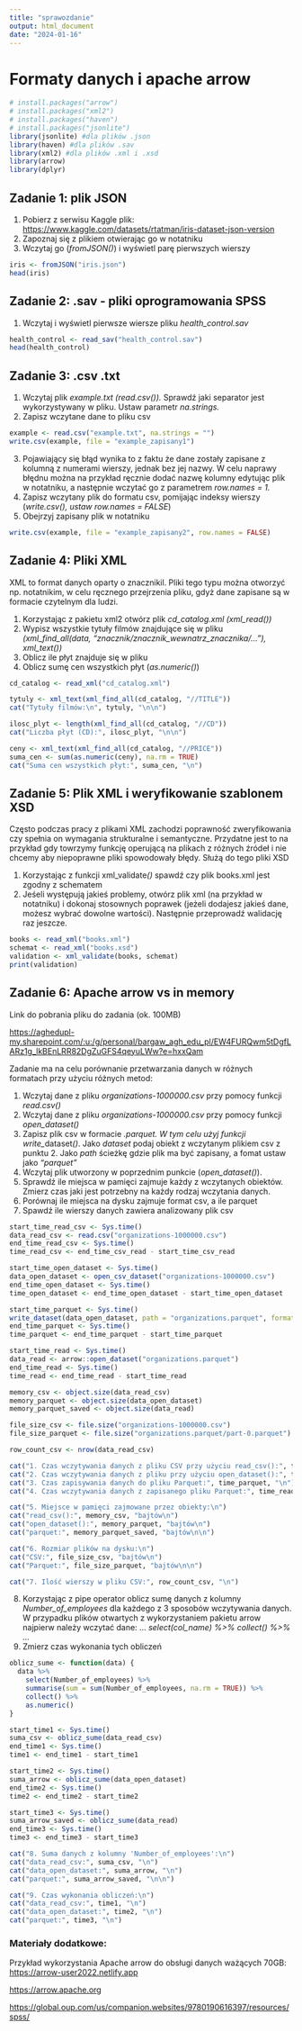 ```yaml
---
title: "sprawozdanie"
output: html_document
date: "2024-01-16"
---
```


# Formaty danych i apache arrow

```r
# install.packages("arrow")
# install.packages("xml2")
# install.packages("haven")
# install.packages("jsonlite")
library(jsonlite) #dla plików .json
library(haven) #dla plików .sav
library(xml2) #dla plików .xml i .xsd
library(arrow)
library(dplyr)

```

## Zadanie 1: plik JSON

1.  Pobierz z serwisu Kaggle plik: <https://www.kaggle.com/datasets/rtatman/iris-dataset-json-version>
2.  Zapoznaj się z plikiem otwierając go w notatniku
3.  Wczytaj go (*fromJSON()*) i wyświetl parę pierwszych wierszy

```r
iris <- fromJSON("iris.json")
head(iris)
```

## Zadanie 2: .sav - pliki oprogramowania SPSS

1.  Wczytaj i wyświetl pierwsze wiersze pliku *health_control.sav*

```r
health_control <- read_sav("health_control.sav")
head(health_control)
```

## Zadanie 3: .csv .txt

1.  Wczytaj plik *example.txt (read.csv()).* Sprawdź jaki separator jest wykorzystywany w pliku. Ustaw parametr *na.strings.*
2.  Zapisz wczytane dane to pliku csv

```r
example <- read.csv("example.txt", na.strings = "")
write.csv(example, file = "example_zapisany1")
```

3.  Pojawiający się błąd wynika to z faktu że dane zostały zapisane z kolumną z numerami wierszy, jednak bez jej nazwy. W celu naprawy błędnu można na przykład ręcznie dodać nazwę kolumny edytując plik w notatniku, a następnie wczytać go z parametrem *row.names = 1.*
4.  Zapisz wczytany plik do formatu csv, pomijając indeksy wierszy (*write.csv(), ustaw row.names = FALSE*)
5.  Obejrzyj zapisany plik w notatniku

```r
write.csv(example, file = "example_zapisany2", row.names = FALSE)
```

## Zadanie 4: Pliki XML

XML to format danych oparty o znacznikil. Pliki tego typu można otworzyć np. notatnikim, w celu ręcznego przejrzenia pliku, gdyż dane zapisane są w formacie czytelnym dla ludzi.

1.  Korzystając z pakietu xml2 otwórz plik *cd_catalog.xml (xml_read())*
2.  Wypisz wszystkie tytuły filmów znajdujące się w pliku *(xml_find_all(data, "znacznik/znacznik_wewnatrz_znacznika/..."), xml_text())*
3.  Oblicz ile płyt znajduje się w pliku
4.  Oblicz sumę cen wszystkich płyt (*as.numeric()*)

```r
cd_catalog <- read_xml("cd_catalog.xml")

tytuly <- xml_text(xml_find_all(cd_catalog, "//TITLE"))
cat("Tytuły filmów:\n", tytuly, "\n\n")

ilosc_plyt <- length(xml_find_all(cd_catalog, "//CD"))
cat("Liczba płyt (CD):", ilosc_plyt, "\n\n")

ceny <- xml_text(xml_find_all(cd_catalog, "//PRICE"))
suma_cen <- sum(as.numeric(ceny), na.rm = TRUE)
cat("Suma cen wszystkich płyt:", suma_cen, "\n")
```

## Zadanie 5: Plik XML i weryfikowanie szablonem XSD

Często podczas pracy z plikami XML zachodzi poprawność zweryfikowania czy spełnia on wymagania strukturalne i semantyczne. Przydatne jest to na przykład gdy towrzymy funkcję operującą na plikach z różnych źródeł i nie chcemy aby niepoprawne pliki spowodowały błędy. Służą do tego pliki XSD

1.  Korzystając z funkcji xml_validate*()* spawdź czy plik books.xml jest zgodny z schematem
2.  Jeśeli występują jakieś problemy, otwórz plik xml (na przykład w notatniku) i dokonaj stosownych poprawek (jeżeli dodajesz jakieś dane, możesz wybrać dowolne wartości). Następnie przeprowadź walidację raz jeszcze.

```r
books <- read_xml("books.xml")
schemat <- read_xml("books.xsd")
validation <- xml_validate(books, schemat)
print(validation)
```

## Zadanie 6: Apache arrow vs in memory

Link do pobrania pliku do zadania (ok. 100MB)

<https://aghedupl-my.sharepoint.com/:u:/g/personal/bargaw_agh_edu_pl/EW4FURQwm5tDgfLARz1g_lkBEnLRR82DgZuGFS4qeyuLWw?e=hxxQam>

Zadanie ma na celu porównanie przetwarzania danych w różnych formatach przy użyciu różnych metod:

1.  Wczytaj dane z pliku *organizations-1000000.csv* przy pomocy funkcji *read.csv()*
2.  Wczytaj dane z pliku *organizations-1000000.csv* przy pomocy funkcji *open_dataset()*
3.  Zapisz plik csv w formacie *.parquet. W tym celu użyj funkcji* *write\_*dataset*()*. Jako *dataset* podaj obiekt z wczytanym plikiem csv z punktu 2. Jako *path* ścieżkę gdzie plik ma być zapisany, a fomat ustaw jako *"parquet"*
4.  Wczytaj plik utworzony w poprzednim punkcie (*open_dataset()*).
5.  Sprawdź ile miejsca w pamięci zajmuje każdy z wczytanych obiektów. Zmierz czas jaki jest potrzebny na każdy rodzaj wczytania danych.
6.  Porównaj ile miejsca na dysku zajmuje format csv, a ile parquet
7.  Spawdź ile wierszy danych zawiera analizowany plik csv

```r
start_time_read_csv <- Sys.time()
data_read_csv <- read.csv("organizations-1000000.csv")
end_time_read_csv <- Sys.time()
time_read_csv <- end_time_csv_read - start_time_csv_read

start_time_open_dataset <- Sys.time()
data_open_dataset <- open_csv_dataset("organizations-1000000.csv")
end_time_open_dataset <- Sys.time()
time_open_dataset <- end_time_open_dataset - start_time_open_dataset

start_time_parquet <- Sys.time()
write_dataset(data_open_dataset, path = "organizations.parquet", format = "parquet")
end_time_parquet <- Sys.time()
time_parquet <- end_time_parquet - start_time_parquet

start_time_read <- Sys.time()
data_read <- arrow::open_dataset("organizations.parquet")
end_time_read <- Sys.time()
time_read <- end_time_read - start_time_read

memory_csv <- object.size(data_read_csv)
memory_parquet <- object.size(data_open_dataset)
memory_parquet_saved <- object.size(data_read)

file_size_csv <- file.size("organizations-1000000.csv")
file_size_parquet <- file.size("organizations.parquet/part-0.parquet")

row_count_csv <- nrow(data_read_csv)

cat("1. Czas wczytywania danych z pliku CSV przy użyciu read_csv():", time_read_csv, "\n")
cat("2. Czas wczytywania danych z pliku przy użyciu open_dataset():", time_open_dataset, "\n")
cat("3. Czas zapisywania danych do pliku Parquet:", time_parquet, "\n")
cat("4. Czas wczytywania danych z zapisanego pliku Parquet:", time_read, "\n\n")

cat("5. Miejsce w pamięci zajmowane przez obiekty:\n")
cat("read_csv():", memory_csv, "bajtów\n")
cat("open_dataset():", memory_parquet, "bajtów\n")
cat("parquet:", memory_parquet_saved, "bajtów\n\n")

cat("6. Rozmiar plików na dysku:\n")
cat("CSV:", file_size_csv, "bajtów\n")
cat("Parquet:", file_size_parquet, "bajtów\n\n")

cat("7. Ilość wierszy w pliku CSV:", row_count_csv, "\n")

```

8.  Korzystając z pipe operator oblicz sumę danych z kolumny *Number_of_employees* dla każdego z 3 sposobów wczytywania danych. W przypadku plików otwartych z wykorzystaniem pakietu arrow najpierw należy wczytać dane: ... *select(col_name) %\>% collect() %\>% ...*
9.  Zmierz czas wykonania tych obliczeń

```r

oblicz_sume <- function(data) {
  data %>%
    select(Number_of_employees) %>%
    summarise(sum = sum(Number_of_employees, na.rm = TRUE)) %>%
    collect() %>%
    as.numeric()
}

start_time1 <- Sys.time()
suma_csv <- oblicz_sume(data_read_csv)
end_time1 <- Sys.time()
time1 <- end_time1 - start_time1

start_time2 <- Sys.time()
suma_arrow <- oblicz_sume(data_open_dataset)
end_time2 <- Sys.time()
time2 <- end_time2 - start_time2

start_time3 <- Sys.time()
suma_arrow_saved <- oblicz_sume(data_read)
end_time3 <- Sys.time()
time3 <- end_time3 - start_time3

cat("8. Suma danych z kolumny 'Number_of_employees':\n")
cat("data_read_csv:", suma_csv, "\n")
cat("data_open_dataset:", suma_arrow, "\n")
cat("parquet:", suma_arrow_saved, "\n\n")

cat("9. Czas wykonania obliczeń:\n")
cat("data_read_csv:", time1, "\n")
cat("data_open_dataset:", time2, "\n")
cat("parquet:", time3, "\n")
```

### Materiały dodatkowe:

Przykład wykorzystania Apache arrow do obsługi danych ważących 70GB: <https://arrow-user2022.netlify.app>

<https://arrow.apache.org>

<https://global.oup.com/us/companion.websites/9780190616397/resources/spss/>
